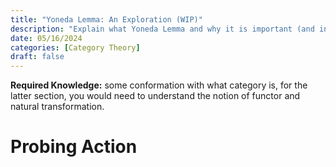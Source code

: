 ```yaml
---
title: "Yoneda Lemma: An Exploration (WIP)"
description: "Explain what Yoneda Lemma and why it is important (and interesting), as compacted as possible. We will focus on the intuition and usage, but will still provides the full proof at the end."
date: 05/16/2024
categories: [Category Theory]
draft: false
---
```


**Required Knowledge:** some conformation with what category is, for the latter section, you would need to understand the notion of functor and natural transformation.

# Probing Action

